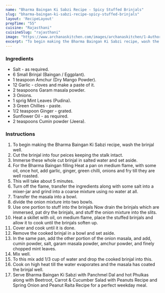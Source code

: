 ---
name: "Bharma Baingan Ki Sabzi Recipe - Spicy Stuffed Brinjals"
slug: "bharma-baingan-ki-sabzi-recipe-spicy-stuffed-brinjals"
layout: 'RecipeLayout'
prepTime: "55"
cuisine: "Rajasthani"
cuisineSlug: "rajasthani"
image: "https://www.archanaskitchen.com/images/archanaskitchen/1-Author/Pooja_Thakur/Bharma_Baingan_Recipe_Stuffed_Baingan_in_Onion_Masala-2.jpg"
excerpt: "To begin making the Bharma Baingan Ki Sabzi recipe, wash the brinjal well"
---

### Ingredients

- Salt - as required.
- 6 Small Brinjal (Baingan / Eggplant).
- 1 teaspoon Amchur (Dry Mango Powder).
- 12 Garlic - cloves and make a paste of it.
- 2 teaspoons Garam masala powder.
- 3 Onions.
- 1 sprig Mint Leaves (Pudina).
- 3 Green Chillies - paste.
- 1/2 teaspoon Ginger - grated.
- Sunflower Oil - as required.
- 2 teaspoons Cumin powder (Jeera).

### Instructions

1. To begin making the Bharma Baingan Ki Sabzi recipe, wash the brinjal well.
1. Cut the brinjal into four peices keeping the stalk intact.
1. Immerse these whole cut brinjal in salted water and set aside.
1. For the Bharma Baingan filling Heat a pan on medium flame, with some oil, once hot, add garlic, ginger, green chilli, onions and fry till they are well roasted.
1. This will take about 5 minutes.
1. Turn off the flame, transfer the ingredients along with some salt into a mixer-jar and grind into a coarse mixture using no water at all.
1. Transfer the masala into a bowl.
1. divide the onion mixture into two bowls.
1. Use one portion to stuff into the brinjals Now drain the brinjals which are immersed, pat dry the brinjals, and stuff the onion mixture into the slits.
1. Heat a skillet with oil, on medium flame, place the stuffed brinjals and allow it to cook until the brinjals soften up.
1. Cover and cook until it is done.
1. Remove the cooked brinjal in a bowl and set aside.
1. In the same pan, add the other portion of the onion masala, and add, cumin powder,  salt, garam masala powder, amchur powder, and finely chopped mint leaves.
1. Mix well.
1. To this mix add 1/3 cup of water and drop the cooked brinjal into this.
1. Cook on high heat till the water evaporates and the masala has coated the brinjal well.
1. Serve Bharma Baingan Ki Sabzi  with Panchmel Dal and hot Phulkas along with Beetroot, Carrot & Cucumber Salad with Peanuts Recipe and Spring Onion and Peanut Raita Recipe for a perfect weekday meal.
